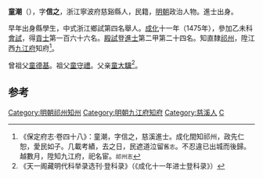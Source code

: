 '''童潮'''（{{bd|1437年||？}}），字'''信之'''，浙江寧波府慈谿縣人，民籍，[[明朝|明朝]]政治人物。進士出身。

早年出身縣學生，中式浙江鄉試第四名舉人。[[成化|成化]]十一年（1475年），參加乙未科[[會試|會試]]，得[[貢士|貢士]]第一百六十六名。[[殿試|殿試]]登[[進士|進士]]第二甲第二十四名。知直隸[[祁州|祁州]]，陞江西[[九江府|九江府]]知府<ref>《保定府志·卷四十八》：童潮，字信之，慈溪進士。成化間知祁州，政先仁恕，愛民如子。几載考績，去之日，民遮道泣留<small>舊志</small>。不忍違已出城而後歸。越數月，陞知九江府，祀名宦。<small>祁州志</small></ref>。

曾祖父[[童德基|童德基]]。祖父[[童守禮|童守禮]]。父亲[[童大驥|童大驥]]<ref>《天一阁藏明代科举录选刊·登科录》（《成化十一年进士登科录》）</ref>。

==参考==
{{reflist}}
{{明朝人物小作品}}
{{成化十一年乙未科殿試金榜}}
{{DEFAULTSORT:Tong童}}

[[Category:明朝祁州知州|Category:明朝祁州知州]]
[[Category:明朝九江府知府|Category:明朝九江府知府]]
[[Category:慈溪人|Category:慈溪人]]
[[Category:童姓|C]]